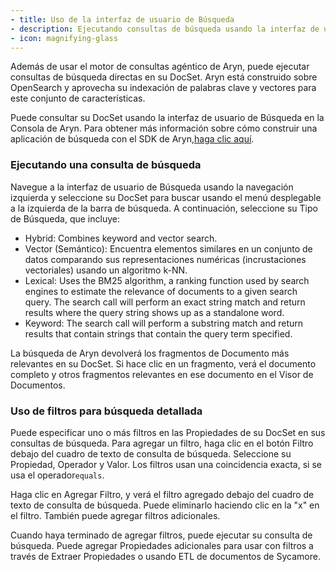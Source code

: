 ```yaml
---
- title: Uso de la interfaz de usuario de Búsqueda
- description: Ejecutando consultas de búsqueda usando la interfaz de usuario de Búsqueda
- icon: magnifying-glass
---
```


Además de usar el motor de consultas agéntico de Aryn, puede ejecutar consultas de búsqueda directas en su DocSet. Aryn está construido sobre OpenSearch y aprovecha su indexación de palabras clave y vectores para este conjunto de características.

Puede consultar su DocSet usando la interfaz de usuario de Búsqueda en la Consola de Aryn. Para obtener más información sobre cómo construir una aplicación de búsqueda con el SDK de Aryn,[haga clic aquí](aryn-platform/querying-data/search/integrating_search_using_SDK).

### Ejecutando una consulta de búsqueda

Navegue a la interfaz de usuario de Búsqueda usando la navegación izquierda y seleccione su DocSet para buscar usando el menú desplegable a la izquierda de la barra de búsqueda. A continuación, seleccione su Tipo de Búsqueda, que incluye:

* Hybrid: Combines keyword and vector search.
* Vector (Semántico): Encuentra elementos similares en un conjunto de datos comparando sus representaciones numéricas (incrustaciones vectoriales) usando un algoritmo k-NN.
* Lexical: Uses the BM25 algorithm, a ranking function used by search engines to estimate the relevance of documents to a given search query. The search call will perform an exact string match and return results where the query string shows up as a standalone word.
* Keyword: The search call will perform a substring match and return results that contain strings that contain the query term specified.

La búsqueda de Aryn devolverá los fragmentos de Documento más relevantes en su DocSet. Si hace clic en un fragmento, verá el documento completo y otros fragmentos relevantes en ese documento en el Visor de Documentos.

### Uso de filtros para búsqueda detallada

Puede especificar uno o más filtros en las Propiedades de su DocSet en sus consultas de búsqueda. Para agregar un filtro, haga clic en el botón Filtro debajo del cuadro de texto de consulta de búsqueda. Seleccione su Propiedad, Operador y Valor. Los filtros usan una coincidencia exacta, si se usa el operador`equals`.

Haga clic en Agregar Filtro, y verá el filtro agregado debajo del cuadro de texto de consulta de búsqueda. Puede eliminarlo haciendo clic en la "x" en el filtro. También puede agregar filtros adicionales.

Cuando haya terminado de agregar filtros, puede ejecutar su consulta de búsqueda. Puede agregar Propiedades adicionales para usar con filtros a través de Extraer Propiedades o usando ETL de documentos de Sycamore.
